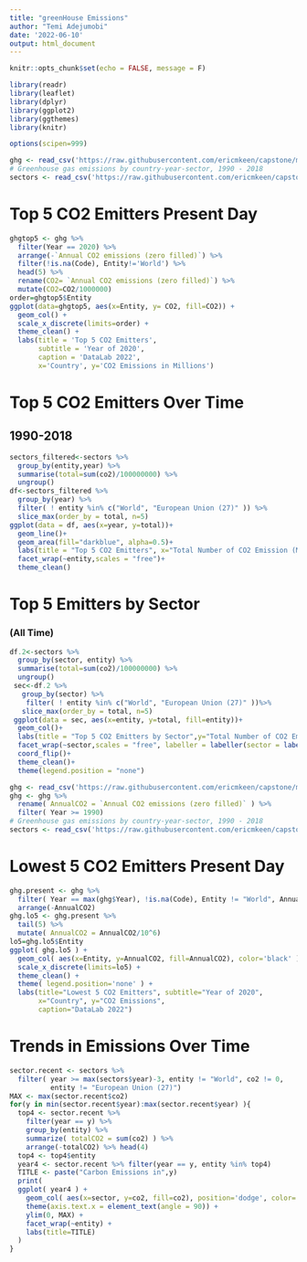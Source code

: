 ```yaml
---
title: "greenHouse Emissions"
author: "Temi Adejumobi"
date: '2022-06-10'
output: html_document
---
```

```r
knitr::opts_chunk$set(echo = FALSE, message = F)
```
```r
library(readr)
library(leaflet)
library(dplyr)
library(ggplot2)
library(ggthemes)
library(knitr)

options(scipen=999)

ghg <- read_csv('https://raw.githubusercontent.com/ericmkeen/capstone/master/co2.csv')
# Greenhouse gas emissions by country-year-sector, 1990 - 2018
sectors <- read_csv('https://raw.githubusercontent.com/ericmkeen/capstone/master/co2_sectors.csv')


```


# Top 5 CO2 Emitters Present Day
```r
ghgtop5 <- ghg %>%
  filter(Year == 2020) %>%
  arrange(-`Annual CO2 emissions (zero filled)`) %>%
  filter(!is.na(Code), Entity!='World') %>%
  head(5) %>%
  rename(CO2= `Annual CO2 emissions (zero filled)`) %>%
  mutate(CO2=CO2/1000000)
order=ghgtop5$Entity
ggplot(data=ghgtop5, aes(x=Entity, y= CO2, fill=CO2)) +
  geom_col() +
  scale_x_discrete(limits=order) +
  theme_clean() +
  labs(title = 'Top 5 CO2 Emitters',
       subtitle = 'Year of 2020',
       caption = 'DataLab 2022',
       x='Country', y='CO2 Emissions in Millions')
```

# Top 5 CO2 Emitters Over Time
## 1990-2018

```r
sectors_filtered<-sectors %>%
  group_by(entity,year) %>%
  summarise(total=sum(co2)/100000000) %>%
  ungroup()
df<-sectors_filtered %>%
  group_by(year) %>%
  filter( ! entity %in% c("World", "European Union (27)" )) %>%
  slice_max(order_by = total, n=5)
ggplot(data = df, aes(x=year, y=total))+
  geom_line()+
  geom_area(fill="darkblue", alpha=0.5)+
  labs(title = "Top 5 CO2 Emitters", x="Total Number of CO2 Emission (Millions)", y="Country")+
  facet_wrap(~entity,scales = "free")+
  theme_clean()
```

# Top 5 Emitters by Sector
### (All Time)

```r
df.2<-sectors %>%
  group_by(sector, entity) %>%
  summarise(total=sum(co2)/100000000) %>%
  ungroup()
 sec<-df.2 %>%
   group_by(sector) %>%
    filter( ! entity %in% c("World", "European Union (27)" ))%>%
   slice_max(order_by = total, n=5)
 ggplot(data = sec, aes(x=entity, y=total, fill=entity))+
  geom_col()+
  labs(title = "Top 5 CO2 Emitters by Sector",y="Total Number of CO2 Emission (Millions)", x="Country")+
  facet_wrap(~sector,scales = "free", labeller = labeller(sector = label_wrap_gen(20)))+
  coord_flip()+
  theme_clean()+
  theme(legend.position = "none")
```

```r
ghg <- read_csv('https://raw.githubusercontent.com/ericmkeen/capstone/master/co2.csv')
ghg <- ghg %>%
  rename( AnnualCO2 = `Annual CO2 emissions (zero filled)` ) %>%
  filter( Year >= 1990)
# Greenhouse gas emissions by country-year-sector, 1990 - 2018
sectors <- read_csv('https://raw.githubusercontent.com/ericmkeen/capstone/master/co2_sectors.csv')
```

# Lowest 5 CO2 Emitters Present Day

```r
ghg.present <- ghg %>%
  filter( Year == max(ghg$Year), !is.na(Code), Entity != "World", AnnualCO2 != 0 ) %>%
  arrange(-AnnualCO2)
ghg.lo5 <- ghg.present %>%
  tail(5) %>%
  mutate( AnnualCO2 = AnnualCO2/10^6)
lo5=ghg.lo5$Entity
ggplot( ghg.lo5 ) +
  geom_col( aes(x=Entity, y=AnnualCO2, fill=AnnualCO2), color='black' ) +
  scale_x_discrete(limits=lo5) +
  theme_clean() +
  theme( legend.position='none' ) +
  labs(title="Lowest 5 CO2 Emitters", subtitle="Year of 2020",
       x="Country", y="CO2 Emissions",
       caption="DataLab 2022")
```

# Trends in Emissions Over Time

```r
sector.recent <- sectors %>%
  filter( year >= max(sectors$year)-3, entity != "World", co2 != 0,
          entity != "European Union (27)")
MAX <- max(sector.recent$co2)
for(y in min(sector.recent$year):max(sector.recent$year) ){
  top4 <- sector.recent %>%
    filter(year == y) %>%
    group_by(entity) %>%
    summarize( totalCO2 = sum(co2) ) %>%
    arrange(-totalCO2) %>% head(4)
  top4 <- top4$entity
  year4 <- sector.recent %>% filter(year == y, entity %in% top4)
  TITLE <- paste("Carbon Emissions in",y)
  print(
  ggplot( year4 ) +
    geom_col( aes(x=sector, y=co2, fill=co2), position='dodge', color='black' ) +
    theme(axis.text.x = element_text(angle = 90)) +
    ylim(0, MAX) +
    facet_wrap(~entity) +
    labs(title=TITLE)
  )
}
```